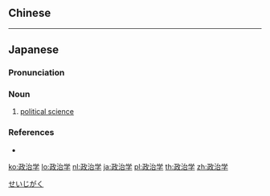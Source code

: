 {{also|政治學}}
==Chinese==
{{zh-see|政治學}}

----

==Japanese==
{{wikipedia|lang=ja}}
{{ja-kanjitab|yomi=o|せい|じ|がく}}

===Pronunciation===
{{ja-pron|せいじがく|acc=3|acc_ref=DJR,NHK|y=o}}

===Noun===
{{ja-noun|せいじがく|hhira=せいぢがく}}

# [[political science]]

===References===
<references/>
* {{R:Kojien}}

[[Category:ja:Political science|せいじがく]]

[[ko:政治学]]
[[lo:政治学]]
[[nl:政治学]]
[[ja:政治学]]
[[pl:政治学]]
[[th:政治学]]
[[zh:政治学]]